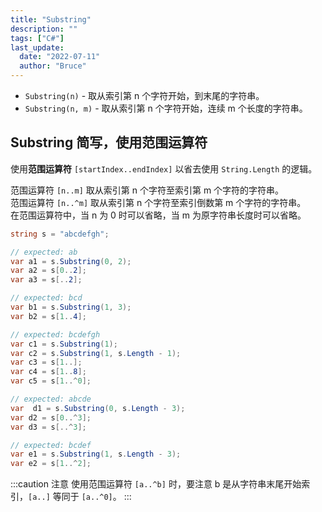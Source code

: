 ```yaml
---
title: "Substring"
description: ""
tags: ["C#"]
last_update:
  date: "2022-07-11"
  author: "Bruce"
---
```



- `Substring(n)` - 取从索引第 n 个字符开始，到末尾的字符串。
- `Substring(n, m)` - 取从索引第 n 个字符开始，连续 m 个长度的字符串。

## Substring 简写，使用范围运算符

使用**范围运算符** `[startIndex..endIndex]` 以省去使用 `String.Length` 的逻辑。

范围运算符 `[n..m]` 取从<TH>索引第 n 个字符</TH>至<TH>索引第 m 个字符</TH>的字符串。  
范围运算符 `[n..^m]` 取从<TH>索引第 n 个字符</TH>至<TH>索引倒数第 m 个字符</TH>的字符串。  
在范围运算符中，当 <TH>n 为 0 时可以省略</TH>，当 <TH>m 为原字符串长度</TH>时<TH>可以省略</TH>。

```csharp title="C#" showLineNumbers
string s = "abcdefgh";

// expected: ab
var a1 = s.Substring(0, 2);
var a2 = s[0..2];
var a3 = s[..2];

// expected: bcd
var b1 = s.Substring(1, 3);
var b2 = s[1..4];

// expected: bcdefgh
var c1 = s.Substring(1);
var c2 = s.Substring(1, s.Length - 1);
var c3 = s[1..];
var c4 = s[1..8];
var c5 = s[1..^0];

// expected: abcde
var  d1 = s.Substring(0, s.Length - 3);
var d2 = s[0..^3];
var d3 = s[..^3];

// expected: bcdef
var e1 = s.Substring(1, s.Length - 3);
var e2 = s[1..^2];
```

:::caution 注意
使用范围运算符 `[a..^b]` 时，要注意 b 是从字符串末尾开始索引，`[a..]` 等同于 `[a..^0]`。
:::
